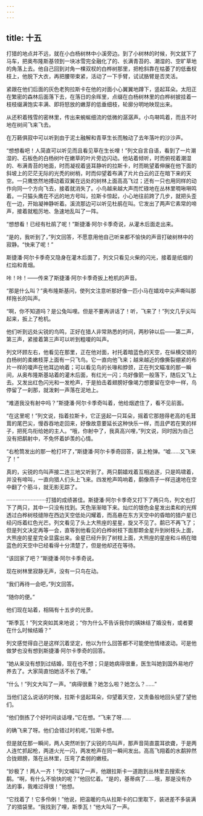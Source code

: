 ```yaml
---
---
---
```

title: 十五
---



打猎的地点并不远，就在小白杨树林中小溪旁边。到了小树林的时候，列文就下了马车，把奥布隆斯基领到一块冰雪完全融化了的、长满青苔的、潮湿的、空旷草地的角落上去。他自己回到对角一棵双杈的白桦树那里，把枪斜靠在枯萎了的低垂杈枝上，他脱下大衣，再把腰带束紧，活动了一下手臂，试试胳臂是否灵活。

紧跟在他们后面的灰色老狗拉斯卡在他的对面小心翼翼地蹲下，竖起耳朵。太阳正在繁密的森林后面落下去，在落日的余晖里，点缀在白杨树林里的白桦树披挂着一枝枝缀满饱实丰满、即将怒放的嫩芽的低垂细枝，轮廓分明地映现出来。

从还积着残雪的密林里，传出来蜿蜒细流的低微的潺潺声。小鸟啭鸣着，而且不时地在树间飞来飞去。

在万籁俱寂中可以听到由于泥土融解和青草生长而触动了去年落叶的沙沙声。

“想想看吧！人简直可以听见而且看见草在生长哩！”列文自言自语，看到了一片潮湿的、石板色的白杨树叶在嫩草的叶片旁边闪动。他站着倾听，时而俯视着潮湿的、布满青苔的地面，时而凝视着竖耳静听的拉斯卡，时而眺望着伸展在他下面的斜坡上的茫茫无际的光秃的树梢，时而仰望着布满了片片白云的正在暗下来的天空。一只鹰悠然地搏动着双翼在远处的树林上面高高飞过；还有一只也用同样的动作向同一个方向飞去，接着就消失了。小鸟越来越大声而忙碌地在丛林里啁啾啭鸣着。一只猫头鹰在不远的地方号叫，拉斯卡惊起，小心地往前跨了几步，就把头歪在一边，开始凝神静听着。溪流那边可以听见杜鹃在叫。它发出了两声它素常的啼声，接着就粗厉地、急速地乱叫了一阵。

“想想看！已经有杜鹃了呢！”斯捷潘·阿尔卡季奇说，从灌木后面走出来。

“是的，我听到了，”列文回答，不愿意用他自己听来都不愉快的声音打破树林中的寂静。“快来了呢！”

斯捷潘·阿尔卡季奇又隐身在灌木后面了，列文只看见火柴的闪光，接着是纸烟的红焰和青烟。

咔！咔！——传来了斯捷潘·阿尔卡季奇扳上枪机的声音。

“那是什么叫？”奥布隆斯基问，使列文注意听那好像一匹小马在嬉戏中尖声嘶叫那样拖长的叫声。

“啊，你不知道吗？是公兔叫哩。但是不要再讲话了！听，飞来了！”列文几乎尖叫起来，扳上了枪机。

他们听到远处尖锐的鸟鸣，正好在猎人非常熟悉的时间，两秒钟以后——第二声，第三声，紧接着第三声可以听到粗嗄的叫声。

列文环顾左右，他看见在那里，正在他对面，衬托着暗蓝色的天空，在纵横交错的白杨树的柔嫩枝芽上面有一只飞鸟。它一直向他飞来；越来越近的像撕裂绷紧的布片一样的嗄声在他耳边响着；可以看见鸟的长喙和脖颈，正在列文瞄准的那一瞬间，从奥布隆斯基站着的灌木后面，有红光一闪；鸟好像箭一般落下，随后又飞上去。又发出红色闪光和一发枪声，于是拍击着翅膀好像竭力想要留在空中一样，鸟停留了一刹那，就泼剌一声落在泥地上。

“难道我没有射中吗？”斯捷潘·阿尔卡季奇叫着，他给烟遮住了，看不见前面。

“在这里呢！”列文说，指着拉斯卡，它正竖起一只耳朵，摇着它那翘得老高的毛茸茸的尾巴尖，慢吞吞地走回来，好像故意要延长这种快乐一样，而且俨若在笑的样子，把死鸟衔给她的主人。“哦，你射中了，我真高兴哩，”列文说，同时因为自己没有把鹬射中，不免怀着妒羡的心情。

“右枪筒发出的那一枪打坏了，”斯捷潘·阿尔卡季奇回答，装上枪弹。“嘘……又飞来了！”

真的，尖锐的鸟叫声接二连三地又听到了。两只鹬嬉戏着互相追逐，只是鸣啸着，并没有啼叫，一直向猎人们头上飞来。四发枪声鸣响着，鹬像燕子一样迅速地在空中翻了个筋斗，就无影无踪了。

··························打猎的成绩甚佳。斯捷潘·阿尔卡季奇又打下了两只鸟，列文也打下了两只，其中一只没有找到。天色渐渐暗下来。灿烂的银色金星发出柔和的光辉透过白桦树枝缝隙在西边天空低处闪耀着，而高悬在东方天空中的昏暗的猎户星已经闪烁着红色光芒。列文看见了头上大熊座的星星，旋又不见了。鹬已不再飞了；但是列文决定再等一会，直等到他看见的白桦树枝下面那颗金星升到树枝头上面，大熊座的星星完全显露出来。金星已经升到了树枝上面，大熊座的星座和斗柄在暗蓝色的天空中已经看得十分清楚了，但是他却还在等待。

“该回家了吧？”斯捷潘·阿尔卡季奇说。

现在树林里寂静无声，没有一只鸟在动。

“我们再待一会吧，”列文回答。

“随你的便。”

他们现在站着，相隔有十五步的光景。

“斯季瓦！”列文突如其来地说；“你为什么不告诉我你的姨妹结了婚没有，或者要在什么时候结婚？”

列文感觉得自己是这样沉着坚定，他以为什么回答都不可能使他情绪波动。可是他做梦也没有想到斯捷潘·阿尔卡季奇的回答。

“她从来没有想到过结婚，现在也不想；只是她病得很重，医生叫她到国外易地疗养去了。大家简直怕她活不长了哩。”

“什么！”列文大叫了一声。“病得很重？她怎么啦？她怎么？……”

当他们这么说话的时候，拉斯卡竖起耳朵，仰望着天空，又责备般地回头望了望他们。

“他们倒拣了个好时间谈话哩，”它在想。“飞来了呀……

的确飞来了呀。他们会错过时机呢，”拉斯卡想。

但是就在那一瞬间，两人突然听到了尖锐的鸟叫声，那声音简直震耳欲聋，于是两人连忙抓起枪，两道火光一闪，两发枪声在同一瞬间发出。高高飞翔着的水鹬猝然合拢翅膀，落在丛林里，压弯了柔弱的嫩枝。

“妙极了！两人一齐！”列文喊叫了一声，他跟拉斯卡一道跑到丛林里去搜索水鹬。“啊，有什么不愉快的呢？”他回忆着。“是的，基蒂病了……哦，那是没有办法的事，我难过得很！”他想。

“它找着了！它多伶俐！”他说，把温暖的鸟从拉斯卡的口里取下，装进差不多装满了的猎袋里。“我找到了哩，斯季瓦！”他大叫了一声。